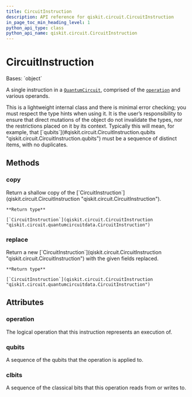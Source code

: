 ```yaml
---
title: CircuitInstruction
description: API reference for qiskit.circuit.CircuitInstruction
in_page_toc_min_heading_level: 1
python_api_type: class
python_api_name: qiskit.circuit.CircuitInstruction
---
```


# CircuitInstruction

<Class id="qiskit.circuit.CircuitInstruction" github="https://github.com/qiskit/qiskit/tree/stable/0.23/qiskit/circuit/quantumcircuitdata.py" signature="CircuitInstruction(operation, qubits=(), clbits=())">
  Bases: `object`

  A single instruction in a [`QuantumCircuit`](qiskit.circuit.QuantumCircuit "qiskit.circuit.QuantumCircuit"), comprised of the [`operation`](#qiskit.circuit.CircuitInstruction.operation "qiskit.circuit.CircuitInstruction.operation") and various operands.

  <Admonition title="Warning" type="caution">
    This is a lightweight internal class and there is minimal error checking; you must respect the type hints when using it. It is the user’s responsibility to ensure that direct mutations of the object do not invalidate the types, nor the restrictions placed on it by its context. Typically this will mean, for example, that [`qubits`](#qiskit.circuit.CircuitInstruction.qubits "qiskit.circuit.CircuitInstruction.qubits") must be a sequence of distinct items, with no duplicates.
  </Admonition>

  ## Methods

  ### copy

  <Function id="qiskit.circuit.CircuitInstruction.copy" signature="CircuitInstruction.copy()">
    Return a shallow copy of the [`CircuitInstruction`](qiskit.circuit.CircuitInstruction "qiskit.circuit.CircuitInstruction").

    **Return type**

    [`CircuitInstruction`](qiskit.circuit.CircuitInstruction "qiskit.circuit.quantumcircuitdata.CircuitInstruction")
  </Function>

  ### replace

  <Function id="qiskit.circuit.CircuitInstruction.replace" signature="CircuitInstruction.replace(operation=None, qubits=None, clbits=None)">
    Return a new [`CircuitInstruction`](qiskit.circuit.CircuitInstruction "qiskit.circuit.CircuitInstruction") with the given fields replaced.

    **Return type**

    [`CircuitInstruction`](qiskit.circuit.CircuitInstruction "qiskit.circuit.quantumcircuitdata.CircuitInstruction")
  </Function>

  ## Attributes

  ### operation

  <Attribute id="qiskit.circuit.CircuitInstruction.operation" name="operation" attributeTypeHint="qiskit.circuit.instruction.Instruction">
    The logical operation that this instruction represents an execution of.
  </Attribute>

  ### qubits

  <Attribute id="qiskit.circuit.CircuitInstruction.qubits" name="qubits" attributeTypeHint="Tuple[qiskit.circuit.quantumregister.Qubit, ...]">
    A sequence of the qubits that the operation is applied to.
  </Attribute>

  ### clbits

  <Attribute id="qiskit.circuit.CircuitInstruction.clbits" name="clbits" attributeTypeHint="Tuple[qiskit.circuit.classicalregister.Clbit, ...]">
    A sequence of the classical bits that this operation reads from or writes to.
  </Attribute>
</Class>

